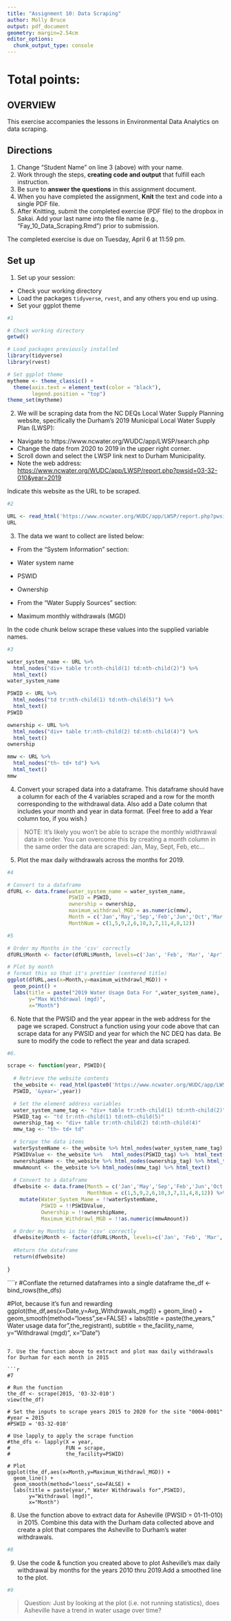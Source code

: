 ```yaml
---
title: "Assignment 10: Data Scraping"
author: Molly Bruce
output: pdf_document
geometry: margin=2.54cm
editor_options: 
  chunk_output_type: console
---
```


# Total points:

## OVERVIEW

This exercise accompanies the lessons in Environmental Data Analytics on data scraping. 

## Directions
1. Change "Student Name" on line 3 (above) with your name.
2. Work through the steps, **creating code and output** that fulfill each instruction.
3. Be sure to **answer the questions** in this assignment document.
4. When you have completed the assignment, **Knit** the text and code into a single PDF file.
5. After Knitting, submit the completed exercise (PDF file) to the dropbox in Sakai. Add your last name into the file name (e.g., "Fay_10_Data_Scraping.Rmd") prior to submission.

The completed exercise is due on Tuesday, April 6 at 11:59 pm.

## Set up 
1. Set up your session:

* Check your working directory
* Load the packages `tidyverse`, `rvest`, and any others you end up using.
* Set your ggplot theme

```r
#1

# Check working directory 
getwd()

# Load packages previously installed
library(tidyverse)
library(rvest)

# Set ggplot theme
mytheme <- theme_classic() +
  theme(axis.text = element_text(color = "black"), 
        legend.position = "top")
theme_set(mytheme)
```

2. We will be scraping data from the NC DEQs Local Water Supply Planning website, specifically the Durham's 2019 Municipal Local Water Supply Plan (LWSP): 
 * Navigate to https://www.ncwater.org/WUDC/app/LWSP/search.php
 * Change the date from 2020 to 2019 in the upper right corner.
 * Scroll down and select the LWSP link next to Durham Municipality. 
 * Note the web address: <https://www.ncwater.org/WUDC/app/LWSP/report.php?pwsid=03-32-010&year=2019>

Indicate this website as the URL to be scraped. 

```r
#2

URL <- read_html('https://www.ncwater.org/WUDC/app/LWSP/report.php?pwsid=03-32-010&year=2019')
URL

```

3. The data we want to collect are listed below:

* From the "System Information" section:
 * Water system name
 * PSWID
 * Ownership
 
* From the "Water Supply Sources" section:
 * Maximum monthly withdrawals (MGD)

In the code chunk below scrape these values into the supplied variable names.

```r
#3

water_system_name <- URL %>% 
  html_nodes("div+ table tr:nth-child(1) td:nth-child(2)") %>% 
  html_text()
water_system_name

PSWID <- URL %>% 
  html_nodes("td tr:nth-child(1) td:nth-child(5)") %>% 
  html_text()
PSWID

ownership <- URL %>% 
  html_nodes("div+ table tr:nth-child(2) td:nth-child(4)") %>% 
  html_text()
ownership

mmw <- URL %>% 
  html_nodes("th~ td+ td") %>% 
  html_text()
mmw

```


4. Convert your scraped data into a dataframe. This dataframe should have a column for each of the 4 variables scraped and a row for the month corresponding to the withdrawal data. Also add a Date column that includes your month and year in data format. (Feel free to add a Year column too, if you wish.)

>NOTE: It's likely you won't be able to scrape the monthly widthrawal data in order. You can overcome this by creating a month column in the same order the data are scraped: Jan, May, Sept, Feb, etc...

5. Plot the max daily withdrawals across the months for 2019.

```r
#4

# Convert to a dataframe
dfURL <- data.frame(water_system_name = water_system_name,
                    PSWID = PSWID, 
                    ownership = ownership, 
                    maximum_withdrawl_MGD = as.numeric(mmw),
                    Month = c('Jan','May','Sep','Feb','Jun','Oct','Mar','Jul','Nov','Apr','Aug','Dec'),
                    MonthNum = c(1,5,9,2,6,10,3,7,11,4,8,12))

#5 

# Order my Months in the 'csv' correctly 
dfURL$Month <- factor(dfURL$Month, levels=c('Jan', 'Feb', 'Mar', 'Apr', 'May', 'Jun', 'Jul', 'Aug', 'Sep', 'Oct', 'Nov', 'Dec'))

# Plot by month
# format this so that it's prettier (centered title)
ggplot(dfURL,aes(x=Month,y=maximum_withdrawl_MGD)) + 
  geom_point() + 
  labs(title = paste("2019 Water Usage Data For ",water_system_name),
       y="Max Withdrawal (mgd)",
       x="Month")

```

6. Note that the PWSID and the year appear in the web address for the page we scraped. Construct a function using your code above that can scrape data for any PWSID and year for which the NC DEQ has data. Be sure to modify the code to reflect the year and data scraped.

```r
#6.

scrape <- function(year, PSWID){
  
  # Retrieve the website contents 
  the_website <- read_html(paste0('https://www.ncwater.org/WUDC/app/LWSP/report.php?pwsid=/',
  PSWID, '&year=',year))

  # Set the element address variables
  water_system_name_tag <- "div+ table tr:nth-child(1) td:nth-child(2)"
  PSWID_tag <- "td tr:nth-child(1) td:nth-child(5)"
  ownership_tag <- "div+ table tr:nth-child(2) td:nth-child(4)"
  mmw_tag <- "th~ td+ td"

  # Scrape the data items
  waterSystemName <- the_website %>% html_nodes(water_system_name_tag) %>% html_text()
  PSWIDValue <- the_website %>%   html_nodes(PSWID_tag) %>%  html_text()
  ownershipName <- the_website %>% html_nodes(ownership_tag) %>% html_text()
  mmwAmount <- the_website %>% html_nodes(mmw_tag) %>% html_text()  
  
  # Convert to a dataframe
  dfwebsite <- data.frame(Month = c('Jan','May','Sep','Feb','Jun','Oct','Mar','Jul','Nov','Apr','Aug','Dec'),
                          MonthNum = c(1,5,9,2,6,10,3,7,11,4,8,12)) %>%
    mutate(Water_System_Mame = !!waterSystemName,
           PSWID = !!PSWIDValue, 
           Ownership = !!ownershipName, 
           Maximum_Withdrawl_MGD = !!as.numeric(mmwAmount))

  # Order my Months in the 'csv' correctly 
  dfwebsite$Month <- factor(dfURL$Month, levels=c('Jan', 'Feb', 'Mar', 'Apr', 'May', 'Jun', 'Jul', 'Aug', 'Sep', 'Oct', 'Nov', 'Dec'))
  
  #Return the dataframe
  return(dfwebsite)  
  
}

```

````r

#Conflate the returned dataframes into a single dataframe
the_df <- bind_rows(the_dfs)

#Plot, because it's fun and rewarding
ggplot(the_df,aes(x=Date,y=Avg_Withdrawals_mgd)) + 
  geom_line() + 
  geom_smooth(method="loess",se=FALSE) +
  labs(title = paste(the_years," Water usage data for",the_registrant),
       subtitle = the_facility_name,
       y="Withdrawal (mgd)",
       x="Date")
```

7. Use the function above to extract and plot max daily withdrawals for Durham for each month in 2015

```r
#7

# Run the function
the_df <- scrape(2015, '03-32-010')
view(the_df)

# Set the inputs to scrape years 2015 to 2020 for the site "0004-0001"
#year = 2015
#PSWID = '03-32-010'

# Use lapply to apply the scrape function
#the_dfs <- lapply(X = year,
#                  FUN = scrape,
#                  the_facility=PSWID)

# Plot
ggplot(the_df,aes(x=Month,y=Maximum_Withdrawl_MGD)) + 
  geom_line() + 
  geom_smooth(method="loess",se=FALSE) +
  labs(title = paste(year," Water Withdrawals for",PSWID),
       y="Withdrawal (mgd)",
       x="Month")

```

8. Use the function above to extract data for Asheville (PWSID = 01-11-010) in 2015. Combine this data with the Durham data collected above and create a plot that compares the Asheville to Durham's water withdrawals.

```r
#8


```


9. Use the code & function you created above to plot Asheville's max daily withdrawal by months for the years 2010 thru 2019.Add a smoothed line to the plot.

```r
#9


```

>Question: Just by looking at the plot (i.e. not running statistics), does Asheville have a trend in water usage over time?